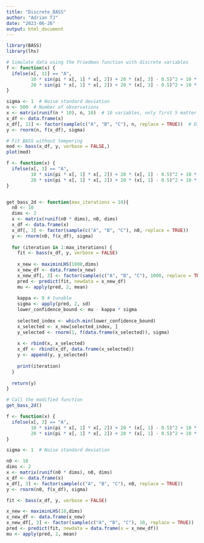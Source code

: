 ```yaml
---
title: "Discrete_BASS"
author: "Adrian TJ"
date: "2023-06-26"
output: html_document
---
```


```r
library(BASS)
library(lhs)
```

```r
# Simulate data using the Friedman function with discrete variables
f <- function(x) {
  ifelse(x[, 11] == "A",
         10 * sin(pi * x[, 1] * x[, 2]) + 20 * (x[, 3] - 0.5)^2 + 10 * x[, 4] + 5 * x[, 5],
         20 * sin(pi * x[, 1] * x[, 2]) + 20 * (x[, 3] - 0.5)^2 + 10 * x[, 4] + 5 * x[, 5])
}

sigma <- 1  # Noise standard deviation
n <- 500  # Number of observations
x <- matrix(runif(n * 10), n, 10)  # 10 variables, only first 5 matter
x_df <- data.frame(x)
x_df[, 11] <- factor(sample(c("A", "B", "C"), n, replace = TRUE))  # Discrete variable (sample from categories)
y <- rnorm(n, f(x_df), sigma)

# Fit BASS without tempering
mod <- bass(x_df, y, verbose = FALSE,)
plot(mod)

```

```r

f <- function(x) {
  ifelse(x[, 3] == "A",
         10 * sin(pi * x[, 1] * x[, 2]) + 20 * (x[, 1] - 0.5)^2 + 10 * x[, 2] + 5 * x[, 1],
         20 * sin(pi * x[, 1] * x[, 2]) + 20 * (x[, 1] - 0.5)^2 + 10 * x[, 2] + 5 * x[, 1])
}


get_bass_2d <- function(max_iterations = 10){
  n0 <- 10
  dims <- 2
  x <- matrix(runif(n0 * dims), n0, dims)
  x_df <- data.frame(x)
  x_df[, 3] <- factor(sample(c("A", "B", "C"), n0, replace = TRUE))
  y <- rnorm(n0, f(x_df), sigma)
  
  for (iteration in 1:max_iterations) {
    fit <- bass(x_df, y, verbose = FALSE)
    
    x_new <- maximinLHS(1000,dims)
    x_new_df <- data.frame(x_new)
    x_new_df[, 3] <- factor(sample(c("A", "B", "C"), 1000, replace = TRUE))
    pred <- predict(fit, newdata = x_new_df)
    mu <- apply(pred, 2, mean)
    
    kappa <- 9 # tunable
    sigma <- apply(pred, 2, sd)
    lower_confidence_bound <- mu - kappa * sigma
    
    selected_index <- which.min(lower_confidence_bound)
    x_selected <- x_new[selected_index, ]
    y_selected <- rnorm(1, f(data.frame(x_selected)), sigma)
    
    x <- rbind(x, x_selected)
    x_df <- rbind(x_df, data.frame(x_selected))
    y <- append(y, y_selected)
    
    print(iteration)
  }
  
  return(y)
}

# Call the modified function
get_bass_2d()

```

```r
f <- function(x) {
  ifelse(x[, 3] == "A",
         10 * sin(pi * x[, 1] * x[, 2]) + 20 * (x[, 1] - 0.5)^2 + 10 * x[, 2] + 5 * x[, 1],
         20 * sin(pi * x[, 1] * x[, 2]) + 20 * (x[, 1] - 0.5)^2 + 10 * x[, 2] + 5 * x[, 1])
}

sigma <- 1  # Noise standard deviation

n0 <- 10
dims <- 2
x <- matrix(runif(n0 * dims), n0, dims)
x_df <- data.frame(x)
x_df[, 3] <- factor(sample(c("A", "B", "C"), n0, replace = TRUE))
y <- rnorm(n0, f(x_df), sigma)

fit <- bass(x_df, y, verbose = FALSE)

x_new <- maximinLHS(10,dims)
x_new_df <- data.frame(x_new)
x_new_df[, 3] <- factor(sample(c("A", "B", "C"), 10, replace = TRUE))
pred <- predict(fit, newdata = data.frame(x = x_new_df))
mu <- apply(pred, 2, mean)

```







